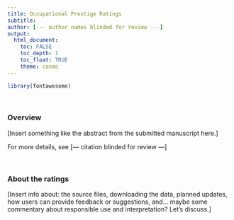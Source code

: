 ```yaml
---
title: Occupational Prestige Ratings
subtitle: 
author: [--- author names blinded for review ---]
output: 
  html_document:
    toc: FALSE
    toc_depth: 1
    toc_float: TRUE
    theme: cosmo
---
```


```r
library(fontawesome)
```

<br>

### Overview

[Insert something like the abstract from the submitted manuscript here.]

For more details, see [--- citation blinded for review ---]
<!-- 
<font size="2">Hughes, B. T., Srivastava, S., Leszko, M., & Condon, D. M. (under review). Occupational Prestige: The Psychosocial Indicator of Socioeconomic Status. *Journal TBD*.</font>
-->

<br>

### About the ratings

[Insert info about: the source files, downloading the data, planned updates, how users can provide feedback or suggestions, and... maybe some commentary about responsible use and interpretation? Let's discuss.]

